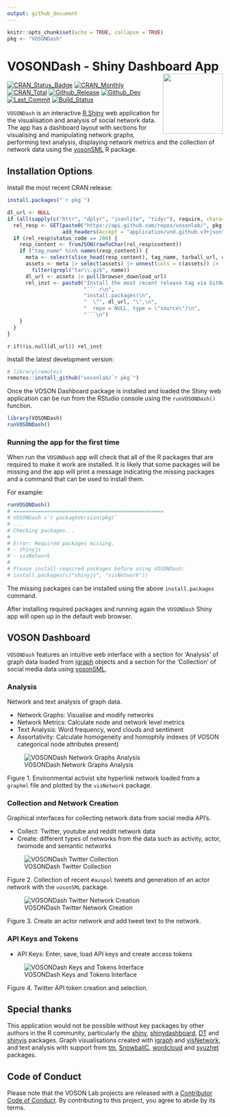 ```yaml
---
output: github_document
---
```

```r
knitr::opts_chunk$set(echo = TRUE, collapse = TRUE)
pkg <- "VOSONDash"
```
# VOSONDash - Shiny Dashboard App<img src="https://vosonlab.github.io/VOSONDash/images/logo.png" width="140px" align="right" />
[![CRAN_Status_Badge](https://www.r-pkg.org/badges/version/`r pkg`)](https://CRAN.R-project.org/package=`r pkg`)
[![CRAN_Monthly](https://cranlogs.r-pkg.org/badges/`r pkg`)](https://CRAN.R-project.org/package=`r pkg`)
[![CRAN_Total](https://cranlogs.r-pkg.org/badges/grand-total/`r pkg`)](https://CRAN.R-project.org/package=`r pkg`)
[![Github_Release](https://img.shields.io/github/release-pre/vosonlab/`r pkg`.svg?logo=github)](https://github.com/vosonlab/`r pkg`/releases)
[![Github_Dev](https://img.shields.io/static/v1?label=dev&message=v`r packageVersion(pkg)`&logo=github)](https://github.com/vosonlab/`r pkg`)
[![Last_Commit](https://img.shields.io/github/last-commit/vosonlab/`r pkg`.svg?&logo=github)](https://github.com/vosonlab/`r pkg`/commits/master)
[![Build_Status](https://github.com/vosonlab/`r pkg`/workflows/R-CMD-check/badge.svg)](https://github.com/vosonlab/`r pkg`/actions)

`VOSONDash` is an interactive [R Shiny](https://shiny.rstudio.com/) web application for the visualisation and analysis
of social network data. The app has a dashboard layout with sections for visualising and manipulating network graphs,
performing text analysis, displaying network metrics and the collection of network data using the
[vosonSML](https://github.com/vosonlab/vosonSML) R package.

## Installation Options

Install the most recent CRAN release:
``` r
install.packages("`r pkg`")
```

```r
dl_url <- NULL
if (all(sapply(c("httr", "dplyr", "jsonlite", "tidyr"), require, character.only = TRUE))) {
  rel_resp <- GET(paste0("https://api.github.com/repos/vosonlab/", pkg, "/releases"),
                  add_headers(Accept = "application/vnd.github.v3+json"))
  if (rel_resp$status_code == 200) {
    resp_content <- fromJSON(rawToChar(rel_resp$content))
    if ("tag_name" %in% names(resp_content)) {
      meta <- select(slice_head(resp_content), tag_name, tarball_url, assets)
      assets <- meta |> select(assets) |> unnest(cols = c(assets)) |>
        filter(grepl("tar\\.gz$", name))
      dl_url <- assets |> pull(browser_download_url)
      rel_inst <- paste0("Install the most recent release tag via GitHub:\n\n",
                         "``` r\n",
                         "install.packages(\n",
                         "  \"", dl_url, "\",\n",
                         "  repo = NULL, type = \"source\")\n",
                         "```\n")
    }
  }
}
```
`r if(!is.null(dl_url)) rel_inst`

Install the latest development version:

``` r
# library(remotes)
remotes::install_github("vosonlab/`r pkg`")
```

Once the VOSON Dashboard package is installed and loaded the Shiny web application can be run from the RStudio console
using the `runVOSONDash()` function.

```R
library(VOSONDash)
runVOSONDash()
```

### Running the app for the first time

When run the `VOSONDash` app will check that all of the R packages that are required to make it work are installed. It
is likely that some packages will be missing and the app will print a message indicating the missing packages and a
command that can be used to install them.

For example:

```r
runVOSONDash()
# =================================================
# VOSONDash v`r packageVersion(pkg)`
# ...
# Checking packages...
# 
# Error: Required packages missing.
# - shinyjs
# - visNetwork
# 
# Please install required packages before using VOSONDash:
# install.packages(c("shinyjs", "visNetwork"))
```

The missing packages can be installed using the above `install.packages` command.

After installing required packages and running again the `VOSONDash` Shiny app will open up in the default web browser.

## VOSON Dashboard

`VOSONDash` features an intuitive web interface with a section for 'Analysis' of graph data loaded from
[igraph](https://igraph.org/r/) objects and a section for the 'Collection' of social media data using
[vosonSML](https://github.com/vosonlab/vosonSML).

### Analysis

Network and text analysis of graph data.

* Network Graphs: Visualise and modify networks
* Network Metrics: Calculate node and network level metrics
* Text Analysis: Word frequency, word clouds and sentiment
* Assortativity: Calculate homogeneity and homophily indexes (if VOSON categorical node attributes present)

![VOSONDash Network Graphs Analysis](https://vosonlab.github.io/VOSONDash/images/network-graphs-1420x847.jpg)

Figure 1. Environmental activist site hyperlink network loaded from a `graphml` file and plotted by the `visNetwork`
package.

### Collection and Network Creation

Graphical interfaces for collecting network data from social media API's.

* Collect: Twitter, youtube and reddit network data
* Create: different types of networks from the data such as activity, actor, twomode and semantic networks

![VOSONDash Twitter Collection](https://vosonlab.github.io/VOSONDash/images/collection-twitter-1420x980.jpg)

Figure 2. Collection of recent `#auspol` tweets and generation of an actor network with the `vosonSML` package.

![VOSONDash Twitter Network Creation](https://vosonlab.github.io/VOSONDash/images/creation-twitter-1420x848.jpg)

Figure 3. Create an actor network and add tweet text to the network.

### API Keys and Tokens

* API Keys: Enter, save, load API keys and create access tokens

![VOSONDash Keys and Tokens Interface](https://vosonlab.github.io/VOSONDash/images/api-twitter-1420x848.jpg)

Figure 4. Twitter API token creation and selection.

## Special thanks

This application would not be possible without key packages by other authors in the R community, particularly the [shiny](https://github.com/rstudio/shiny), [shinydashboard](https://github.com/rstudio/shinydashboard), [DT](https://github.com/rstudio/DT) and [shinyjs](https://github.com/daattali/shinyjs) packages. Graph visualisations created with [igraph](https://github.com/igraph/rigraph) and [visNetwork](https://github.com/datastorm-open/visNetwork), and text analysis with support from [tm](https://CRAN.R-project.org/package=tm), [SnowballC](https://CRAN.R-project.org/package=SnowballC), [wordcloud](https://CRAN.R-project.org/package=wordcloud) and [syuzhet](https://CRAN.R-project.org/package=syuzhet) packages.

## Code of Conduct
  
Please note that the VOSON Lab projects are released with a [Contributor Code of Conduct](https://contributor-covenant.org/version/2/0/CODE_OF_CONDUCT.html). By contributing to this project, you agree to abide by its terms.
